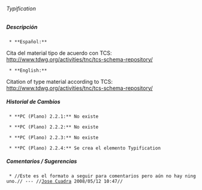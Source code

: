 ====== Typification ======



===== Descripción =====
  * **Español:**
Cita del material tipo de acuerdo con TCS: http://www.tdwg.org/activities/tnc/tcs-schema-repository/

 
  * **English:**
Citation of type material according to TCS: http://www.tdwg.org/activities/tnc/tcs-schema-repository/

===== Historial de Cambios =====
  * **PC (Plano) 2.2.1:** No existe

  * **PC (Plano) 2.2.2:** No existe

  * **PC (Plano) 2.2.3:** No existe

  * **PC (Plano) 2.2.4:** Se crea el elemento Typification


===== Comentarios / Sugerencias =====

  * //Este es el formato a seguir para comentarios pero aún no hay ninguno.// --- //[[jcuadra@inbio.ac.cr|Jose Cuadra]] 2008/05/12 10:47//

